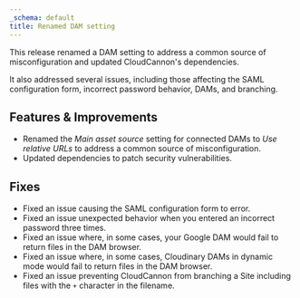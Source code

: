 ```yaml
---
_schema: default
title: Renamed DAM setting
---
```

This release renamed a DAM setting to address a common source of misconfiguration and updated CloudCannon's dependencies.

It also addressed several issues, including those affecting the SAML configuration form, incorrect password behavior, DAMs, and branching.

## Features & Improvements

* Renamed the *Main asset source* setting for connected DAMs to *Use relative URLs* to address a common source of misconfiguration.
* Updated dependencies to patch security vulnerabilities.

## Fixes

* Fixed an issue causing the SAML configuration form to error.
* Fixed an issue unexpected behavior when you entered an incorrect password three times.
* Fixed an issue where, in some cases, your Google DAM would fail to return files in the DAM browser.
* Fixed an issue where, in some cases, Cloudinary DAMs in dynamic mode would fail to return files in the DAM browser.
* Fixed an issue preventing CloudCannon from branching a Site including files with the `+` character in the filename.